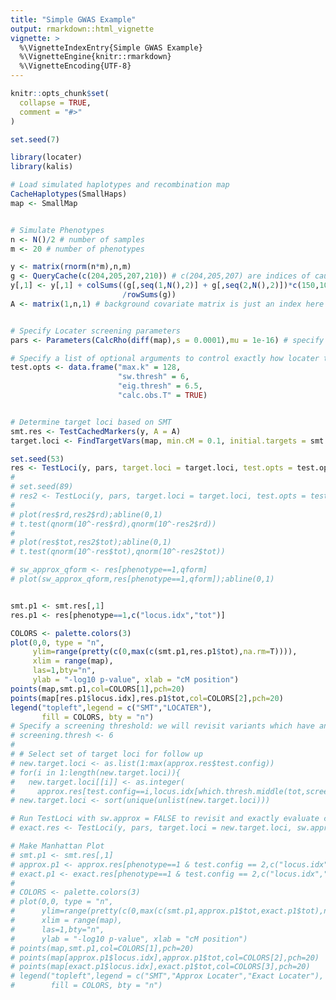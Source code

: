 ```yaml
---
title: "Simple GWAS Example"
output: rmarkdown::html_vignette
vignette: >
  %\VignetteIndexEntry{Simple GWAS Example}
  %\VignetteEngine{knitr::rmarkdown}
  %\VignetteEncoding{UTF-8}
---
```


```r
knitr::opts_chunk$set(
  collapse = TRUE,
  comment = "#>"
)
```

```r
set.seed(7)

library(locater)
library(kalis)

# Load simulated haplotypes and recombination map
CacheHaplotypes(SmallHaps)
map <- SmallMap


# Simulate Phenotypes
n <- N()/2 # number of samples
m <- 20 # number of phenotypes

y <- matrix(rnorm(n*m),n,m)
g <- QueryCache(c(204,205,207,210)) # c(204,205,207) are indices of causal loci
y[,1] <- y[,1] + colSums((g[,seq(1,N(),2)] + g[,seq(2,N(),2)])*c(150,10,30,100)#c(150,8,20)
                         /rowSums(g))
A <- matrix(1,n,1) # background covariate matrix is just an index here


# Specify Locater screening parameters 
pars <- Parameters(CalcRho(diff(map),s = 0.0001),mu = 1e-16) # specify HMM parameters

# Specify a list of optional arguments to control exactly how locater tests each position. If more than one combination of testing parameters is desired, a data.frame with multiple rows can be given and locater will efficiently evaluate all testing options.
test.opts <- data.frame("max.k" = 128,
                        "sw.thresh" = 6,
                        "eig.thresh" = 6.5,
                        "calc.obs.T" = TRUE)


# Determine target loci based on SMT
smt.res <- TestCachedMarkers(y, A = A)
target.loci <- FindTargetVars(map, min.cM = 0.1, initial.targets = smt.res, smt.thresh = 3)

set.seed(53)
res <- TestLoci(y, pars, target.loci = target.loci, test.opts = test.opts, verbose = TRUE)
# 
# set.seed(89)
# res2 <- TestLoci(y, pars, target.loci = target.loci, test.opts = test.opts, verbose = TRUE)
# 
# plot(res$rd,res2$rd);abline(0,1)
# t.test(qnorm(10^-res$rd),qnorm(10^-res2$rd))
# 
# plot(res$tot,res2$tot);abline(0,1)
# t.test(qnorm(10^-res$tot),qnorm(10^-res2$tot))

# sw_approx_qform <- res[phenotype==1,qform]
# plot(sw_approx_qform,res[phenotype==1,qform]);abline(0,1)


smt.p1 <- smt.res[,1]
res.p1 <- res[phenotype==1,c("locus.idx","tot")]

COLORS <- palette.colors(3)
plot(0,0, type = "n", 
     ylim=range(pretty(c(0,max(c(smt.p1,res.p1$tot),na.rm=T)))),
     xlim = range(map),
     las=1,bty="n",
     ylab = "-log10 p-value", xlab = "cM position")
points(map,smt.p1,col=COLORS[1],pch=20)
points(map[res.p1$locus.idx],res.p1$tot,col=COLORS[2],pch=20)
legend("topleft",legend = c("SMT","LOCATER"),
       fill = COLORS, bty = "n")
# Specify a screening threshold: we will revisit variants which have an approximate -log10 p-value greater than screening.thresh
# screening.thresh <- 6
# 
# # Select set of target loci for follow up
# new.target.loci <- as.list(1:max(approx.res$test.config))
# for(i in 1:length(new.target.loci)){
#   new.target.loci[[i]] <- as.integer(
#     approx.res[test.config==i,locus.idx[which.thresh.middle(tot,screening.thresh)],phenotype]$V1)}
# new.target.loci <- sort(unique(unlist(new.target.loci)))

# Run TestLoci with sw.approx = FALSE to revisit and exactly evaluate candidate loci
# exact.res <- TestLoci(y, pars, target.loci = new.target.loci, sw.approx = FALSE, test.opts = test.opts, verbose = TRUE)

# Make Manhattan Plot
# smt.p1 <- smt.res[,1]
# approx.p1 <- approx.res[phenotype==1 & test.config == 2,c("locus.idx","tot")]
# exact.p1 <- exact.res[phenotype==1 & test.config == 2,c("locus.idx","tot")]
# 
# COLORS <- palette.colors(3)
# plot(0,0, type = "n", 
#      ylim=range(pretty(c(0,max(c(smt.p1,approx.p1$tot,exact.p1$tot),na.rm=T)))),
#      xlim = range(map),
#      las=1,bty="n",
#      ylab = "-log10 p-value", xlab = "cM position")
# points(map,smt.p1,col=COLORS[1],pch=20)
# points(map[approx.p1$locus.idx],approx.p1$tot,col=COLORS[2],pch=20)
# points(map[exact.p1$locus.idx],exact.p1$tot,col=COLORS[3],pch=20)
# legend("topleft",legend = c("SMT","Approx Locater","Exact Locater"),
#        fill = COLORS, bty = "n")


```
